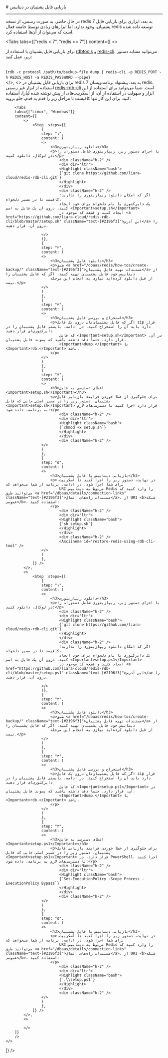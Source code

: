 

<Layout>
<Head>
<title>مستندات بازیابی فایل پشتیبان در Redis - لیارا</title>
<meta property="og:title" content="مستندات خدمات رایانش ابری لیارا" />
<meta property="og:description" content="مستندات تهیه فایل پشتیبان در دیتابیس Redis"  />
<meta property="og:image" content="https://files.liara.ir/liara/logos/liara-poster.jpg" />
</Head>
# بازیابی فایل پشتیبان در دیتابیس
<hr className="mb-2" />

<Alert variant="info">
<p>
    در حال حاضر، به صورت رسمی، از نسخه redis 7 به بعد، ابزاری برای بازیابی 
    فایل پشتیبان، وجود ندارد. اما ابزارهای زیادی توسط جامعه فعال redis توسعه داده شده است 
    که می‌توان از آن‌ها استفاده کرد. 
</p>
</Alert>


<Tabs 
  tabs={["redis < 7", "redis >= 7"]} 
  content={[
    <>
        <p>
            برای بازیابی فایل پشتیبان با استفاده از
            <a href="https://github.com/sripathikrishnan/redis-rdb-tools" className="text-[#2196f3] ">rdbtools</a> و <a href="https://redis.io/docs/latest/operate/oss_and_stack/install/install-redis/" className="text-[#2196f3] "><Important>redis-cli</Important></a>، می‌توانید مشابه دستور زیر، عمل کنید:
        </p>    
        <div className="h-2" />
        <div dir='ltr'>
            <Highlight className="bash">
                {`rdb -c protocol /path/to/backup-file.dump | redis-cli -p REDIS_PORT -h REDIS_HOST -a REDIS_PASSWORD --pipe`}
            </Highlight>
        </div>
        <Asciinema id="restore-redis" />
    </>,
    <>
        برای بازیابی فایل پشتیبان در redis 7 به بعد، پیشنهاد برنامه‌نویسان redis، 
        استفاده از ابزار غیر رسمی <a href="https://github.com/leonchen83/redis-rdb-cli" className="text-[#2196f3]">redis-rdb-cli</a> است. 
        شما می‌توانید برای استفاده از این ابزار و سهولت در استفاده از آن، از اسکریپت‌های 
        از پیش نوشته شده لیارا، استفاده کنید. 
        برای این کار تنها کافیست تا مراحل زیر را قدم به قدم، جلو بروید: 

        <Tabs 
        tabs={["Linux", "Windows"]} 
        content={[
            <>
                <Step  steps={[
                    {
                    step: "۱",
                    content: (
                    <>
                        <h3>دانلود ریپازیتوری</h3>   
                        <p>با اجرای دستور زیر، ریپازیتوری شامل دستورات را در لوکال، دانلود کنید:</p>
                            <div className="h-2" />
                            <div dir='ltr'>
                            <Highlight className="bash">
                            {`git clone https://github.com/liara-cloud/redis-rdb-cli.git`}
                            </Highlight>
                            </div>
                            <div className="h-2" />
                            اگر که امکان دانلود ریپازیتوری را ندارید؛ کافیست تا در مسیر دلخواه، 
                            یک دایرکتوری با نام دلخواه برای خود ایجاد کنید، درون آن یک فایل به اسم <Important>setup.sh</Important>
                            ایجاد کنید و قطعه کد موجود در <a href="https://github.com/liara-cloud/redis-rdb-cli/blob/master/setup.sh" className="text-[#2196f3]">این آدرس</a> را درون آن، قرار دهید.

                    </>
                    )},
                    {
                    step: "۲",
                    content: (
                    <>
                        <h3>دانلود فایل پشتیبان</h3>
                        <p>طبق <a href="/dbaas/redis/how-tos/create-backup/" className="text-[#2196f3]">مستندات تهیه فایل پشتیبان</a> از دیتابیس خود فایل پشتیبان تهیه کنید. اگر که فایل پشتیبان را 
                        از قبل دانلود کرده‌اید نیازی به انجام این مرحله نیست.</p>
                    </>
                    )
                    },
                    {
                    step: "۳",
                    content: (
                    <>
                        <h3>استخراج و بررسی فایل پشتیبان</h3>
                        <p>اگر که فایل پشتیبان‌تان درون یک فایل zip قرار دارد باید آن را استخراج کنید. در ادامه، بایستی فایل پشتیبان را در دایرکتوری‌ای قرار دهید 
                            که فایل <Important>setup.sh</Important> در آن، قرار دارد. حتماً دقت داشته باشید که پسوند فایل پشتیبان، 
                            <Important>dump.</Important> یا <Important>rdb.</Important> باشد. 
                        </p>
                    </>
                    )
                    },
                    {
                    step: "۴",
                    content: (
                    <>
                        <h3>اعطای دسترسی به فایل <Important>setup.sh</Important></h3>
                        <p>برای جلوگیری از خطا خوردن فرایند بازیابی فایل پشتیبان، دستور زیر را در مسیر اصلی جایی که فایل <Important>setup.sh</Important> قرار دارد اجرا کنید تا دسترسی‌های لازم به برنامه، داده شود:</p>
                            <div className="h-2" />
                            <div dir='ltr'>
                            <Highlight className="bash">
                            {`chmod +x setup.sh`}
                            </Highlight>
                            </div>
                            <div className="h-2" />                        
                    </>
                    )
                    },
                    {
                    step: "۵",
                    content: (
                    <>
                        <h3>بازیابی دیتابیس با فایل پشتیبان</h3>
                        <p>در نهایت، دستور زیر را اجرا کنید تا اسکریپت، برای شما اجرا شود. در ادامه، برنامه از شما می‌خواهد که 
                            URI مربوط به دیتابیس Redis را وارد کنید که می‌توانید طبق <a href="/dbaas/details/connection-links" className="text-[#2196f3]">مستندات راه‌های اتصال</a>، از URI <b>شبکه عمومی</b>، استفاده کنید:
                        </p>
                            <div className="h-2" />
                            <div dir='ltr'>
                            <Highlight className="bash">
                            {`sh setup.sh`}
                            </Highlight>
                            </div>
                            <div className="h-2" />   
                            <Asciinema id="restore-redis-using-rdb-cli-tool" />                     
                    </>
                    )
                    },
                ]} />
            </>,
            <>
                <Step  steps={[
                    {
                    step: "۱",
                    content: (
                    <>
                        <h3>دانلود ریپازیتوری</h3>   
                        <p>با اجرای دستور زیر، ریپازیتوری شامل دستورات را در لوکال، دانلود کنید:</p>
                            <div className="h-2" />
                            <div dir='ltr'>
                            <Highlight className="bash">
                            {`git clone https://github.com/liara-cloud/redis-rdb-cli.git`}
                            </Highlight>
                            </div>
                            <div className="h-2" />
                            اگر که امکان دانلود ریپازیتوری را ندارید؛ کافیست تا در مسیر دلخواه، 
                            یک دایرکتوری با نام دلخواه برای خود ایجاد کنید، درون آن یک فایل به اسم <Important>setup.ps1</Important>
                            ایجاد کنید و قطعه کد موجود در <a href="https://github.com/liara-cloud/redis-rdb-cli/blob/master/setup.ps1" className="text-[#2196f3]">این آدرس</a> را درون آن، قرار دهید.

                    </>
                    )},
                    {
                    step: "۲",
                    content: (
                    <>
                        <h3>دانلود فایل پشتیبان</h3>
                        <p>طبق <a href="/dbaas/redis/how-tos/create-backup/" className="text-[#2196f3]">مستندات تهیه فایل پشتیبان</a> از دیتابیس خود فایل پشتیبان تهیه کنید. اگر که فایل پشتیبان را 
                        از قبل دانلود کرده‌اید نیازی به انجام این مرحله نیست.</p>
                    </>
                    )
                    },
                    {
                    step: "۳",
                    content: (
                    <>
                        <h3>استخراج و بررسی فایل پشتیبان</h3>
                        <p>اگر که فایل پشتیبان‌تان درون یک فایل zip قرار دارد باید آن را استخراج کنید. در ادامه، بایستی فایل پشتیبان را در دایرکتوری‌ای قرار دهید 
                            که فایل <Important>setup.ps1</Important> در آن، قرار دارد. حتماً دقت داشته باشید که پسوند فایل پشتیبان، 
                            <Important>dump.</Important> یا <Important>rdb.</Important> باشد. 
                        </p>
                    </>
                    )
                    },
                    {
                    step: "۴",
                    content: (
                    <>
                        <h3>اعطای دسترسی به فایل <Important>setup.ps1</Important></h3>
                        <p>برای جلوگیری از خطا خوردن فرایند بازیابی فایل پشتیبان، دستور زیر را در مسیر اصلی جایی که فایل <Important>setup.ps1</Important> قرار دارد، در PowerShell، اجرا کنید تا دسترسی‌های لازم به برنامه، داده شود:</p>
                            <div className="h-2" />
                            <div dir='ltr'>
                            <Highlight className="bash">
                            {`Set-ExecutionPolicy -Scope Process -ExecutionPolicy Bypass`}
                            </Highlight>
                            </div>
                            <div className="h-2" />                        
                    </>
                    )
                    },
                    {
                    step: "۵",
                    content: (
                    <>
                        <h3>بازیابی دیتابیس با فایل پشتیبان</h3>
                        <p>در نهایت، دستور زیر را اجرا کنید تا اسکریپت، برای شما اجرا شود. در ادامه، برنامه از شما می‌خواهد که 
                            URI مربوط به دیتابیس Redis را وارد کنید که می‌توانید طبق <a href="/dbaas/details/connection-links" className="text-[#2196f3]">مستندات راه‌های اتصال</a>، از URI <b>شبکه عمومی</b>، استفاده کنید:
                        </p>
                            <div className="h-2" />
                            <div dir='ltr'>
                            <Highlight className="bash">
                            {`.\\setup.ps1`}
                            </Highlight>
                            </div>
                            <div className="h-2" />   
                    </>
                    )
                    },
                ]} />
            </>,
            <>

            </>
        ]}
        />
    </>
  ]}
/>

</Layout>
